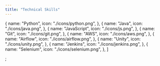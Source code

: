 ```yaml
---
title: "Technical Skills"
---
```


  {
    name: "Python",
    icon: "./icons/python.png",
  },
  {
    name: "Java",
    icon: "./icons/java.png",
  },
  {
    name: "JavaScript",
    icon: "./icons/js.png",
  },
  {
    name: "Git",
    icon: "./icons/git.png",
  },
  {
    name: "AWS",
    icon: "./icons/aws.png",
  },
  {
    name: "Airflow",
    icon: "./icons/airflow.png",
  },
  {
    name: "Unity",
    icon: "./icons/unity.png",
  },
  {
    name: "Jenkins",
    icon: "./icons/jenkins.png",
  },
  {
    name: "Selenium",
    icon: "./icons/selenium.png",
  },
]

;

